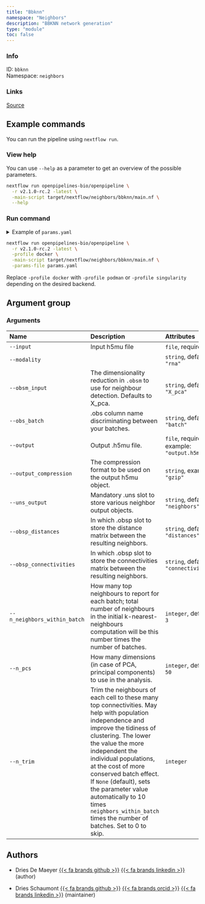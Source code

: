 ```yaml
---
title: "Bbknn"
namespace: "Neighbors"
description: "BBKNN network generation"
type: "module"
toc: false
---
```


::: {.column-margin}

### Info

ID: `bbknn`  
Namespace: `neighbors`

### Links
[Source](https://github.com/openpipelines-bio/openpipeline/blob/v2.1.0-rc.2/src/neighbors/bbknn/config.vsh.yaml){.btn-action .btn-sm .btn-info .btn role="button"}

:::



## Example commands

You can run the pipeline using `nextflow run`.

### View help

You can use `--help` as a parameter to get an overview of the possible parameters.

```bash
nextflow run openpipelines-bio/openpipeline \
  -r v2.1.0-rc.2 -latest \
  -main-script target/nextflow/neighbors/bbknn/main.nf \
  --help
```

### Run command

<details>
<summary>Example of `params.yaml`</summary>
```yaml
# Arguments
input: # please fill in - example: "path/to/file"
modality: "rna"
obsm_input: "X_pca"
obs_batch: "batch"
# output: "$id.$key.output.h5mu"
# output_compression: "gzip"
uns_output: "neighbors"
obsp_distances: "distances"
obsp_connectivities: "connectivities"
n_neighbors_within_batch: 3
n_pcs: 50
# n_trim: 123

# Nextflow input-output arguments
publish_dir: # please fill in - example: "output/"
# param_list: "my_params.yaml"
```
</details>

```bash
nextflow run openpipelines-bio/openpipeline \
  -r v2.1.0-rc.2 -latest \
  -profile docker \
  -main-script target/nextflow/neighbors/bbknn/main.nf \
  -params-file params.yaml
```

:::{.callout-note}
Replace `-profile docker` with `-profile podman` or `-profile singularity` depending on the desired backend.
:::

## Argument group

### Arguments

|Name                         |Description                                                                                                                                                                                                                                                                                                                                                                                                       |Attributes                                 |
|:----------|:--------------------------------------------------|:--------------------|
|`--input`                    |Input h5mu file                                                                                                                                                                                                                                                                                                                                                                                                   |`file`, required                           |
|`--modality`                 |                                                                                                                                                                                                                                                                                                                                                                                                                  |`string`, default: `"rna"`                 |
|`--obsm_input`               |The dimensionality reduction in `.obsm` to use for neighbour detection. Defaults to X_pca.                                                                                                                                                                                                                                                                                                                        |`string`, default: `"X_pca"`               |
|`--obs_batch`                |.obs column name discriminating between your batches.                                                                                                                                                                                                                                                                                                                                                             |`string`, default: `"batch"`               |
|`--output`                   |Output .h5mu file.                                                                                                                                                                                                                                                                                                                                                                                                |`file`, required, example: `"output.h5mu"` |
|`--output_compression`       |The compression format to be used on the output h5mu object.                                                                                                                                                                                                                                                                                                                                                      |`string`, example: `"gzip"`                |
|`--uns_output`               |Mandatory .uns slot to store various neighbor output objects.                                                                                                                                                                                                                                                                                                                                                     |`string`, default: `"neighbors"`           |
|`--obsp_distances`           |In which .obsp slot to store the distance matrix between the resulting neighbors.                                                                                                                                                                                                                                                                                                                                 |`string`, default: `"distances"`           |
|`--obsp_connectivities`      |In which .obsp slot to store the connectivities matrix between the resulting neighbors.                                                                                                                                                                                                                                                                                                                           |`string`, default: `"connectivities"`      |
|`--n_neighbors_within_batch` |How many top neighbours to report for each batch; total number of neighbours in the initial k-nearest-neighbours computation will be this number times the number of batches.                                                                                                                                                                                                                                     |`integer`, default: `3`                    |
|`--n_pcs`                    |How many dimensions (in case of PCA, principal components) to use in the analysis.                                                                                                                                                                                                                                                                                                                                |`integer`, default: `50`                   |
|`--n_trim`                   |Trim the neighbours of each cell to these many top connectivities. May help with population independence and improve the tidiness of clustering. The lower the value the more independent the individual populations, at the cost of more conserved batch effect. If `None` (default), sets the parameter value automatically to 10 times `neighbors_within_batch` times the number of batches. Set to 0 to skip. |`integer`                                  |

## Authors


  * Dries De Maeyer [{{< fa brands github >}}](https://github.com/ddemaeyer) [{{< fa brands linkedin >}}](https://linkedin.com/in/dries-de-maeyer-b46a814) (author)

  * Dries Schaumont [{{< fa brands github >}}](https://github.com/DriesSchaumont) [{{< fa brands orcid >}}](https://orcid.org/0000-0002-4389-0440) [{{< fa brands linkedin >}}](https://linkedin.com/in/dries-schaumont) (maintainer)

